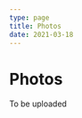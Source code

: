 ```yaml
---
type: page
title: Photos
date: 2021-03-18
---
```


# Photos

To be uploaded

[comment]: <> (import Image from 'next/image')

[comment]: <> (<Image)

[comment]: <> (  src="/images/photo2.jpg")

[comment]: <> (  alt="Photo")

[comment]: <> (  width={1125})

[comment]: <> (  height={750})

[comment]: <> (  priority)

[comment]: <> (  className="next-image")

[comment]: <> (/>)

[comment]: <> ([Unsplash ↗ ]&#40;https://unsplash.com/photos/WeYamle9fDM&#41;)

[comment]: <> (<Image)

[comment]: <> (  src="/images/photo.jpg")

[comment]: <> (  alt="Photo")

[comment]: <> (  width={1125})

[comment]: <> (  height={750})

[comment]: <> (  priority)

[comment]: <> (  className="next-image")

[comment]: <> (/>)

[comment]: <> ([Unsplash ↗ ]&#40;https://unsplash.com/photos/ndN00KmbJ1c&#41;)
